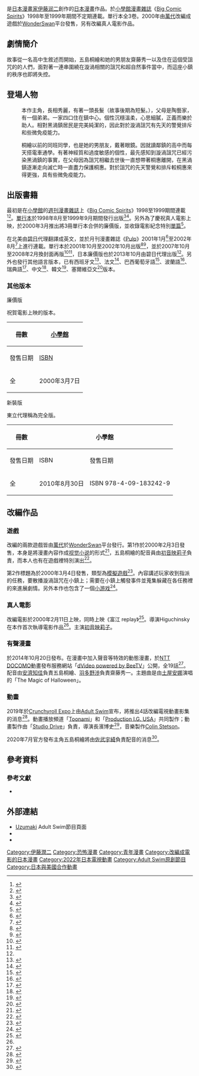 {{Future TV show}}
{{Infobox animanga/Headerofja
|title= 漩渦
|image= Uzumaki volume 1 cover.jpg
|size= 
|caption= 中文版第1卷封面
|japanese= うずまき
|english= Uzumaki（Spiral）
|kana= 
|romaji= Uzumaki
|genre= [[青年漫畫|青年漫畫]]、[[恐怖漫畫|恐怖漫畫]]
}}
{{Infobox animanga/Manga
|標題= 
|作者= [[伊藤润二|伊藤润二]]
|出版社= {{Flagicon|JPN}} [[小學館|小學館]]<br/>{{Flagicon|TWN}}{{Flagicon|HKG}} [[東立出版社|東立出版社]]<br/>{{flagicon|CHN}} [[新星出版社|新星出版社]]
|其他出版社= {{Flagicon|USA}} [[碧日|碧日]]
|連載雜誌= [[Big_Comic_Spirits|Big Comic Spirits]]
|label= Big Comic
|開始= 1998年7号
|結束= 1999年39号
|開始日= 1998年1月19日
|結束日= 1999年8月30日
|冊数= 全3卷
|話数= 全20話
|其他= 包含特別篇
}}
{{Infobox animanga/TVAnime
|標題 = 
|原作 = 伊藤潤二
|導演  = 長濱博史
|系列構成 = 
|人物設定 = 
|音樂     = Colin Stetson
|動畫製作 = Drive
|製作     = [[Production_I.G|Production I.G]]
|代理發行 = [[華納兄弟電視公司|華納兄弟電視公司]]
|播放電視台 = {{Flagicon|USA}} [[Adult_Swim|Adult Swim]]
|網絡 = 
|預定播放 = 2022年
|播放開始 = 
|播放結束 = 
|話數  = 
|其他  = 
}}
{{Infobox animanga/Footerofja}}

{{日本作品|漩渦|うずまき}}是[[日本漫畫家|日本漫畫家]][[伊藤润二|伊藤润二]]創作的[[日本漫畫|日本漫畫]]作品。於[[小學館|小學館]][[漫畫雜誌|漫畫雜誌]]《[[Big_Comic_Spirits|Big Comic Spirits]]》1998年至1999年期間不定期連載。單行本全3卷。2000年由[[萬代|萬代]]改編成遊戲於[[WonderSwan|WonderSwan]]平台發售，另有改編真人電影作品。

== 劇情簡介 ==
故事從一名高中生敘述而開始，五島桐繪和她的男朋友齋藤秀一以及住在這個受詛咒的{{nihongo|黑渦鎮|黒渦町}}的人們，面對著一連串圍繞在漩渦相關的詛咒和超自然事件當中，而這座小鎮的秩序也即將失控。

== 登場人物 ==
; {{nihongo|五島桐繪|五島 桐絵（ごしま きりえ）}}
: 本作主角，長相秀麗，有著一頭長髮（故事後期為短髮。），父母是陶藝家，有一個弟弟。一家四口住在鎮中心。個性沉穩溫柔，心思細膩，正義而樂於助人。相對黑渦鎮居民是完美純潔的，因此對於漩渦詛咒有先天的警覺排斥和些微免疫能力。

; {{nihongo|齋藤秀一|斎藤秀一（さいとうしゅういち）}}
: 桐繪以前的同班同學，也是她的男朋友，戴著眼鏡。因就讀鄰鎮的高中而每天搭電車通學。有著神經質和過度敏感的個性，最先感知到漩渦詛咒已經污染黑渦鎮的事實，在父母因為詛咒相繼去世後一直想帶著桐惠離開，在黑渦鎮逐漸走向滅亡時一直盡力保護桐惠。對於詛咒的先天警覺和排斥較桐惠來得更強，具有些微免疫能力。

== 出版書籍 ==
最初是在[[小學館|小學館]]的[[漫畫雜誌|週刊漫畫雜誌]]上《[[Big_Comic_Spirits|Big Comic Spirits]]》1998至1999期間連載<ref name="omnibus">{{cite web|url=http://www.animenewsnetwork.com/press-release/2013-10-18/viz-media-releases-a-deluxe-hardcover-omnibus-edition-of-junji-ito-celebrated-horror-manga-uzumaki|title=VIZ Media Releases a Deluxe, Hardcover Omnibus Edition of Junji Ito's Celebrated Horror Manga Uzumaki|date=2013-10-18|publisher=Anime News Network|accessdate=2014-04-23|archive-date=2018-11-05|archive-url=https://web.archive.org/web/20181105010333/https://www.animenewsnetwork.com/press-release/2013-10-18/viz-media-releases-a-deluxe-hardcover-omnibus-edition-of-junji-ito-celebrated-horror-manga-uzumaki|dead-url=no}}</ref><ref name="1000 manga">{{cite web|author=Thompson, Jason|work=House of 1000 Manga|title=Jason Thompson's House of 1000 Manga - Uzumaki|url=https://www.animenewsnetwork.com/house-of-1000-manga/2011-06-30|publisher=Anime News Network|date=2011-06-30|accessdate=2014-04-18|archive-date=2014-04-26|archive-url=https://web.archive.org/web/20140426222029/https://www.animenewsnetwork.com/house-of-1000-manga/2011-06-30|dead-url=no}}</ref>。[[單行本|單行本]]於1998年8月至1999年9月期間發行出版<ref name="單行本Vol1">{{cite web | script-title=ja:うずまき 1 | url=https://www.shogakukan.co.jp/books/09185721 | publisher=[[小學館|小學館]] | language=Ja | accessdate=2014-04-12 | archive-date=2020-09-21 | archive-url=https://web.archive.org/web/20200921162216/https://www.shogakukan.co.jp/books/09185721 | dead-url=no }}</ref><ref name="單行本Vol3">{{cite web | script-title=ja:うずまき 3 | url=https://www.shogakukan.co.jp/books/09185723 | publisher=[[小學館|小學館]] | language=Ja | accessdate=2014-04-12 | archive-date=2014-10-18 | archive-url=https://web.archive.org/web/20141018053507/http://www.shogakukan.co.jp/comics/detail/_isbn_409185723X | dead-url=no }}</ref>。另外為了慶祝真人電影上映，於2000年3月推出將3冊單行本合併的廉價版，並收錄電影紀念特別[[單篇|單篇]]<ref>{{cite web | script-title=ja:うずまき (ビッグコミックス ワイド版) | url=https://www.amazon.co.jp/dp/4091858163/ | publisher=Amazon.co.jp | language=ja | accessdate=2014-04-24 | archive-date=2014-04-24 | archive-url=https://archive.is/20140424084251/http://www.amazon.co.jp/dp/4091858163/ | dead-url=no }}</ref>。

在北美由[[碧日|碧日]]代理翻譯成英文，並於月刊漫畫雜誌《[[Pulp_(漫畫雜誌)|Pulp]]》2001年1月<ref>{{cite web|archiveurl=https://web.archive.org/web/20010202072200/http://pulp-mag.com/pulp.shtml|archivedate=February 2, 2001 |url=http://pulp-mag.com/pulp.shtml|title=Pulp :: New Japanese Pop Culture Monthly|work=Pulp|publisher=Viz Media|accessdate=2014-04-23}}</ref>至2002年8月<ref>{{cite web|url=http://www.animenewsnetwork.com/news/2002-04-11/pulp-ends-in-august|title=Pulp Ends in August|date=2002-04-11|publisher=Anime News Network|accessdate=2014-04-23|archive-date=2012-11-04|archive-url=https://web.archive.org/web/20121104083827/http://www.animenewsnetwork.com/news/2002-04-11/pulp-ends-in-august|dead-url=no}}</ref>上進行連載。單行本於2001年10月至2002年10月出版<ref name="NA vol1">{{cite web |url=https://www.goodreads.com/book/show/25152.Uzumaki |title=Spiral into Horror, Vol. 1 |publisher=[[Viz_Media|Viz Media]] |accessdate=2020-07-21 |archive-date=2021-04-05 |archive-url=https://web.archive.org/web/20210405070530/https://www.goodreads.com/book/show/25152.Uzumaki |dead-url=no }}</ref><ref name="NA vol3">{{cite web |url=https://www.goodreads.com/book/show/25154.Uzumaki |title=Spiral into Horror, Vol. 3 |publisher=[[Viz_Media|Viz Media]] |accessdate=2020-07-21 |archive-date=2018-12-17 |archive-url=https://web.archive.org/web/20181217114358/https://www.goodreads.com/book/show/25154.Uzumaki |dead-url=no }}</ref>，並於2007年10月至2008年2月換封面再版<ref name="rerelease vol1">{{cite web | title= Uzumaki, Vol. 1 (2nd Edition) | url= http://viz.com/products/products.php?product_id=6630 | archiveurl=https://web.archive.org/web/20100207114742/http://viz.com/products/products.php?product_id=6630 | archivedate=February 7, 2010 | publisher=[[Viz_Media|Viz Media]] | accessdate=2014-04-15}}</ref><ref name="rerelease vol3">{{cite web | title= Uzumaki, Vol. 3 (2nd Edition) | url= http://www.viz.com/products/products.php?product_id=6632 | archiveurl=https://web.archive.org/web/20080224100611/http://www.viz.com/products/products.php?product_id=6632 | archivedate=February 24, 2008 | publisher=[[Viz_Media|Viz Media]] | accessdate=2014-04-15}}</ref>，日本廉價版也於2013年10月由碧日代理出版<ref name="omnibus"/>。另外也發行其他語言版本，已有西班牙文<ref>{{cite web|url=http://www.planetadelibros.com/uzumaki-n-016-libro-56123.html|title=Uzumaki nº 01/6|language=es|publisher=[[Planeta_DeAgostini|Planeta DeAgostini]]|accessdate=2014-06-03|archive-date=2014-06-07|archive-url=https://web.archive.org/web/20140607005906/http://www.planetadelibros.com/uzumaki-n-016-libro-56123.html|dead-url=no}}</ref>、法文<ref>{{cite web|url=http://www.editions-tonkam.com/serie.php?id=68|title=Spirale|language=fr|publisher=[[Tonkam|Tonkam]]|accessdate=2014-04-23|archive-url=https://web.archive.org/web/20140424040118/http://www.editions-tonkam.com/serie.php?id=68|archive-date=2014-04-24|dead-url=yes}}</ref>、巴西葡萄牙語<ref>{{cite web|url=http://www.lojaconrad.com.br/MangasemLivros/Uzumaki_-_Volume_2.asp|archiveurl=https://web.archive.org/web/20061104083005/http://www.lojaconrad.com.br/MangasemLivros/Uzumaki_-_Volume_2.asp|archivedate=2006-11-04|title=Uzumaki -Volume 2|language=pt|publisher=[[Conrad_Editora|Conrad Editora]]|accessdate=2014-04-23}}</ref>、波蘭語<ref>{{cite web|url=http://www.jpf.com.pl/index.php?content=cont_naszemangi.php&tytul=Uzumaki&log=nie|title=Uzumaki|language=pl|publisher=[[Japonica_Polonica_Fantastica|Japonica Polonica Fantastica]]|accessdate=2014-06-03|archive-date=2014-06-06|archive-url=https://web.archive.org/web/20140606230824/http://www.jpf.com.pl/index.php?content=cont_naszemangi.php&tytul=Uzumaki&log=nie|dead-url=no}}</ref>、瑞典語<ref>{{cite web|url=http://www.galago.se/forfattare/junji-ito/uzumaki-spiralerna-del-1|title=Uzumaki Spiralerna del 1|publisher=[[Galago_(magazine)|Galago]]|language=sv|accessdate=2014-04-23|archive-url=https://web.archive.org/web/20140424043005/http://www.galago.se/forfattare/junji-ito/uzumaki-spiralerna-del-1|archive-date=2014-04-24}}</ref>、中文<ref>{{cite web|url=http://www.tongli.com.tw/BookDetail.aspx?Bd=ASB6010123 |script-title=zh:《漩渦》 1-3集完 |language=zh|publisher=[[東立出版社|東立出版社]]|accessdate=2014-04-23|archive-url=https://web.archive.org/web/20150108010250/http://www.tongli.com.tw/BookDetail.aspx?Bd=ASB6010123|archive-date=2015-01-08}}</ref>、韓文<ref>{{cite web|url=http://www.sigongsa.com/comics/bookView.php?bookcode=SB003256&catecode=01060202|script-title=ko:소용돌이 1~3(완)|language=ko|publisher=[[Sigongsa|Sigongsa]]|accessdate=2014-04-23|archive-date=2014-04-24|archive-url=https://web.archive.org/web/20140424040457/http://www.sigongsa.com/comics/bookView.php?bookcode=SB003256&catecode=01060202|dead-url=no}}</ref>、塞爾維亞文<ref>{{cite web|url=http://www.darkwood.co.rs/uzumaki1rs.html|title=Uzumaki 1 - Spirala užasa|language=sr|publisher=Darkwood|accessdate=2014-04-29|archive-url=https://web.archive.org/web/20140429204509/http://www.darkwood.co.rs/uzumaki1rs.html|archive-date=2014-04-29}}</ref>版本。
{{Graphic novel list/header
 | 語言      = 日文
 | 語言2     = 中文
 | 寬度      = 100%
 | 顏色      = 000
}}
{{Graphic novel list
 | 集數    = 1
 | 發售日期1 = 1998年8月29日<ref name="單行本Vol1"/>
 | ISBN1    = 4-09-185721-3
 | 發售日期2 = 2000年2月20日<ref>{{cite book |title=漩渦 1 |publisher=東立出版社 |url=https://www.tongli.com.tw/BooksDetail.aspx?Bd=SC32701 |accessdate=2020-07-21 |archive-date=2021-02-14 |archive-url=https://web.archive.org/web/20210214161848/https://www.tongli.com.tw/BooksDetail.aspx?BD=SC32701 |dead-url=no }}</ref>
 | ISBN2    = 957-34-9010-2
 | ChapterListCol1 =
* 【第1話】{{Nihongo|漩渦狂·之一|うずまきマニア：その1}}（1998年第7號）
* 【第2話】{{Nihongo|漩渦狂·之二|うずまきマニア：その2}}（1998年第8號）
* 【第3話】{{Nihongo|傷痕|傷跡}}（1998年第12號）
 | ChapterListCol2 =
* 【第4話】{{Nihongo|窯變|窯変}}（1998年第17號）
* 【第5話】{{Nihongo|扭曲的人們|ねじれた人びと}}（1998年第21、22合併號）
* 【第6話】{{Nihongo|鬈髮|巻髪}}（1998年第26號）
* 後記
 | 顏色       = 000
}}
{{Graphic novel list
 | 集數    = 2
 | 發售日期1 = 1999年2月26日<ref name="單行本Vol2">{{cite web | script-title=ja:うずまき 2 | url=https://www.shogakukan.co.jp/books/09185722 | publisher=[[小學館|小學館]] | language=Ja | accessdate=2014-04-12 | archive-date=2021-02-08 | archive-url=https://web.archive.org/web/20210208135028/https://www.shogakukan.co.jp/books/09185722 | dead-url=no }}</ref>
 | ISBN1    = 4-09-185722-1
 | 發售日期2 = 2000年3月20日<ref>{{cite book |title=漩渦 2 |publisher=東立出版社 |url=https://www.tongli.com.tw/BooksDetail.aspx?Bd=SC32702 |accessdate=2020-07-21 |archive-date=2021-02-08 |archive-url=https://web.archive.org/web/20210208132753/https://www.tongli.com.tw/BooksDetail.aspx?Bd=SC32702 |dead-url=no }}</ref>
 | ISBN2    = 957-34-9011-0
 | ChapterListCol1 =
* 【第7話】{{Nihongo|驚奇盒|びっくり箱}}（1998年第30號）
* 【第8話】{{Nihongo|蝸牛人|ヒトマイマイ}}（1998年第35號）
* 【第9話】{{Nihongo|黑色燈塔|黒い灯台}}（1998年第39號）
 | ChapterListCol2 =
* 【第10話】{{Nihongo|蚊住|蚊柱}}（1998年第43號）
* 【第11話】{{Nihongo|臍帶|臍帯}}（1998年第48號）
* 【第12話】{{Nihongo|颱風1號|台風1号}}（1998年第52號）
* 後記
 | 顏色       = 000
}}
{{Graphic novel list
 | 集數    = 3
 | 發售日期1 = 1999年9月30日<ref name="單行本Vol3"/>
 | ISBN1    = 4-09-185723-X
 | 發售日期2 = 2000年4月5日<ref>{{cite book |title=漩渦 3 |publisher=東立出版社 |url=https://www.tongli.com.tw/BooksDetail.aspx?Bd=SC32703 |accessdate=2020-07-21 |archive-date=2021-02-14 |archive-url=https://web.archive.org/web/20210214225029/https://www.tongli.com.tw/BooksDetail.aspx?BD=SC32703 |dead-url=no }}</ref>
 | ISBN2    = 957-34-9356-X
 | ChapterListCol1 =
* 【第13話】{{Nihongo|鬼住的長屋|鬼のいる長屋}}（1999年第8號）
* 【第14話】{{Nihongo|蝶|蝶}}（1999年第12號）
* 【第15話】{{Nihongo|混沌|混沌}}（1999年第17號）
* 【第16話】{{Nihongo|續·混沌|続・混沌}}（1999年第21、22合併號）
 | ChapterListCol2 =
* 【第17話】{{Nihongo|逃脫|脱出}}（1999年第26號）
* 【第18話】{{Nihongo|迷路|迷路}}（1999年第30號）
* 【第19話】{{Nihongo|遺跡|遺跡}}（1999年第39號）
* 特別篇 {{Nihongo|銀河|銀河}}（2000年第9號）
* 後記
 | 顏色       = 000
}}
{{Graphic novel list/footer}}

=== 其他版本 ===
; 廉價版
祝賀電影上映的版本。
{| class="wikitable" style="text-align:center;font-size:small"
!rowspan="2"| 冊數
!colspan="2"| {{flagicon|JPN}} [[小學館|小學館]]
|-
!發售日期!![[ISBN|ISBN]]
|-
!全
|2000年3月7日||ISBN 4-09-185816-3
|}

; 新裝版
東立代理稱為完全版。
{| class="wikitable" style="text-align:center;font-size:small"
!rowspan="2"| 冊數
!colspan="2"| {{flagicon|JPN}} 小學館
!colspan="2"| {{flagicon|TWN}} [[東立出版社|東立出版社]]
|-
!發售日期!!ISBN!!發售日期!!ISBN
|-
!全
|2010年8月30日||ISBN 978-4-09-183242-9
|2020年8月13日||ISBN 978-957-26-4993-0
|}

== 改編作品 ==
=== 遊戲 ===
改編的兩款遊戲皆由[[萬代|萬代]]於[[WonderSwan|WonderSwan]]平台發行。第1作{{nihongo|《'''漩渦～電視怪奇篇～'''》|うずまき 〜電視怪奇篇〜|Spiral -Power Vision Strange Edition-}}於2000年2月3日發售，本身是將漫畫內容作成[[视觉小说|视觉小说]]的形式<ref>{{cite web | title=うずまき~電視怪奇篇~ WS 【ワンダースワン】 | url=https://www.amazon.co.jp/dp/B00014AU78 | publisher=Amazon.co.jp | language=ja | accessdate=2014-04-12 | archive-date=2020-09-02 | archive-url=https://web.archive.org/web/20200902214337/https://www.amazon.co.jp/dp/B00014AU78 | dead-url=no }}</ref>，五島桐繪的配音員由[[初音映莉子|初音映莉子]]負責，而本人也有在遊戲裡特別演出<ref>{{cite web | script-title=ja:うずまき 〜電視怪奇篇〜 | url=http://www.swan.channel.or.jp/swan/partner_title/title/uzumaki_denshi/ | publisher=Swan.Channel.or.jp | language=ja | accessdate=2014-04-16 | archive-date=2014-04-19 | archive-url=https://web.archive.org/web/20140419015257/http://www.swan.channel.or.jp/swan/partner_title/title/uzumaki_denshi/ | dead-url=no }}</ref>。

第2作標題為{{nihongo|《'''漩渦～詛咒模擬器～'''》|うずまき 〜呪いシミュレーション〜|Spiral -Curse Simulation-}}於2000年3月4日發售，類型為[[模擬遊戲|模擬遊戲]]<ref>{{cite web | title=う ずまき~呪いシミュレーション~ WS 【ワンダースワン】 | url=https://www.amazon.co.jp/dp/B00015HRTG | publisher=Amazon.co.jp | language=ja | accessdate=2014-04-12 | archive-date=2020-09-02 | archive-url=https://web.archive.org/web/20200902214346/https://www.amazon.co.jp/dp/B00015HRTG | dead-url=no }}</ref>。內容講述玩家收到{{nihongo|'''漩渦仙人'''|うずまき仙人|Spiral Master}}指派的任務，要散播漩渦詛咒在小鎮上；需要在小鎮上觸發事件並蒐集躲藏在各任務裡的{{nihongo|'''漩渦能量'''|うずまきパワー|Spiral Power}}來進展劇情。另外本作也包含了一個[[小游戏|小游戏]]{{nihongo|《'''蝸牛人'''》|ヒトマイマイれ～す|Snail-human hybrids}}<ref>{{cite web | script-title=ja:うずまき 〜呪いシミュレーション〜 | url=http://www.swan.channel.or.jp/swan/partner_title/title/uzumaki_noroi/ | publisher=Swan.Channel.or.jp | language=ja | accessdate=2014-04-16 | archive-date=2014-04-19 | archive-url=https://web.archive.org/web/20140419013843/http://www.swan.channel.or.jp/swan/partner_title/title/uzumaki_noroi/ | dead-url=no }}</ref>。

=== 真人電影 ===
{{main|漩渦 (電影)}}
改編電影於2000年2月11日上映，同時上映《富江 replay》<ref name = "宇宙船YB">{{Harvnb|宇宙船YB|2001|p=94}}</ref>。導演Higuchinsky在本作首次執導電影作品<ref name = "宇宙船YB" />。主演[[初音映莉子|初音映莉子]]。

=== 有聲漫畫 ===
於2014年10月20日發布。在漫畫中加入聲音等特效的動態漫畫，於[[NTT_DOCOMO|NTT DOCOMO]]動畫發布服務網站「[[dVideo_powered_by_BeeTV|dVideo powered by BeeTV]]」公開，全19話<ref>{{Cite web|url=http://natalie.mu/comic/news/129112|title=伊藤潤二「うずまき」がムービーコミックに|publisher=Comic Natalie|date=2014-10-20|accessdate=2016-03-29|archive-date=2020-07-20|archive-url=https://web.archive.org/web/20200720224350/https://natalie.mu/comic/news/129112|dead-url=no}}</ref>。配音由[[安濟知佳|安濟知佳]]負責五島桐繪、[[羽多野渉|羽多野渉]]負責齋藤秀一。主題曲是由[[土屋安娜|土屋安娜]]演唱的「The Magic of Halloween」。

=== 動畫 ===
2019年於[[Crunchyroll_Expo|Crunchyroll Expo]]上由[[Adult_Swim|Adult Swim]]宣布，將推出4話改編電視動畫影集的消息<ref>{{Cite web|url=https://www.cinematoday.jp/news/N0110974|title=伊藤潤二のホラー漫画「うずまき」米でアニメ化|publisher=シネマトゥデイ|date=2019-09-10|accessdate=2019-10-11|archive-date=2020-10-10|archive-url=https://web.archive.org/web/20201010062522/https://www.cinematoday.jp/news/N0110974|dead-url=no}}</ref>。動畫播放頻道「[[Toonami|Toonami]]」和「[[Production_I.G|Production I.G. USA]]」共同製作；動畫製作由「[[Studio_Drive|Studio Drive]]」負責，導演長濱博史<ref>{{Cite tweet|author=Maki Terashima-Furuta|user=MakiTerashima|number=1271189869222432768|title=Studio Drive is making the animation. Nagahama is directing. IG USA (not IG Japan) and Adult Swim are co-producing.|date=2020-06-11|accessdate=2020-07-05}}</ref>，音樂製作[[Colin_Stetson|Colin Stetson]]。

2020年7月官方發布主角五島桐繪將由[[佐武宇綺|佐武宇綺]]負責配音的消息<ref>{{cite web |author1=2020年7月13日 |title=伊藤潤二原作、北米放送のアニメ「うずまき」五島桐絵役は佐武宇綺が演じる |url=https://natalie.mu/comic/news/386916 |website=Comic Natalie |accessdate=2020-07-20 |archive-date=2021-02-10 |archive-url=https://web.archive.org/web/20210210041404/https://natalie.mu/comic/news/386916 |dead-url=no }}</ref>。

== 參考資料 ==
{{Reflist|2}}

=== 參考文獻 ===
* {{Cite book
|date = 2001-04-30
|title = 宇宙船YEAR BOOK 2001
|series = [[宇宙船_(雜誌)|宇宙船]]別冊
|publisher = [[朝日新聞出版|朝日新聞出版]]
|id = 雜誌編號：01844-04
|ref = {{SfnRef|宇宙船YB|2001}}
}}

== 外部連結 ==
* [https://www.adultswim.com/videos/uzumaki Uzumaki] {{Wayback|url=https://www.adultswim.com/videos/uzumaki |date=20210217204057 }} Adult Swim節目頁面
* {{ann|manga|1249|title=漩渦}}
* {{Twitter|UzumakiAnime1|UzumakiAnime}}

{{Portal bar|日本|文化|動漫|電影}}
{{伊藤潤二}}
{{Adult Swim電視節目}}
{{DEFAULTSORT:Uzumaki}}
[[Category:伊藤潤二|Category:伊藤潤二]]
[[Category:恐怖漫畫|Category:恐怖漫畫]]
[[Category:青年漫畫|Category:青年漫畫]]
[[Category:改編成電影的日本漫畫|Category:改編成電影的日本漫畫]]
[[Category:2022年日本電視動畫|Category:2022年日本電視動畫]]
[[Category:Adult_Swim原創節目|Category:Adult Swim原創節目]]
[[Category:日本與美國合作動畫|Category:日本與美國合作動畫]]
